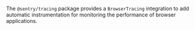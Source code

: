 The `@sentry/tracing` package provides a `BrowserTracing` integration to add automatic instrumentation for monitoring the performance of browser applications.
